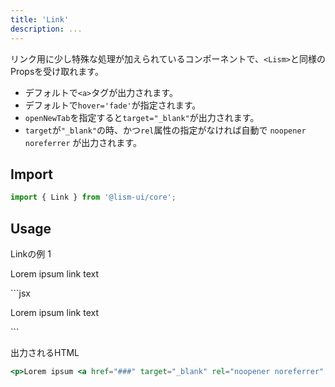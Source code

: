 ```yaml
---
title: 'Link'
description: ...
---
```



リンク用に少し特殊な処理が加えられているコンポーネントで、`<Lism>`と同様のPropsを受け取れます。


- デフォルトで`<a>`タグが出力されます。
- デフォルトで`hover='fade'`が指定されます。
- `openNewTab`を指定すると`target="_blank"`が出力されます。
- `target`が`"_blank"`の時、かつ`rel`属性の指定がなければ自動で `noopener noreferrer` が出力されます。


## Import

```js
import { Link } from '@lism-ui/core';
```

## Usage

<Preview>
	<PreviewTitle>Linkの例 1</PreviewTitle>
	<PreviewArea resize p={20}>
		<p>Lorem ipsum <Link href='###' openNewTab>link text</Link></p>
	</PreviewArea>
	<PreviewCode>
		```jsx
		<p>Lorem ipsum <Link href='###' openNewTab>link text</Link></p>
		```
	</PreviewCode>
</Preview>


<PreviewTitle>出力されるHTML</PreviewTitle>
```jsx
<p>Lorem ipsum <a href="###" target="_blank" rel="noopener noreferrer" class="-hov:fade"> link text </a></p>
```
